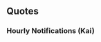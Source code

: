 ==Quotes==
{{Ship/Quotes
|Introduction = Nice meeting you. My name is South Dakota. 提督、よろしくな。
|Introduction/En = Nice to meet you. My name is South Dakota. Admiral, glad to work with you.
|Introduction/Note = 

|Introduction/Kai = How are you doing? Battleship, South Dakota, 出撃準備に問題はない。提督、今日も頼むぞ。
|Introduction/Kai/En = How are you doing? Battleship South Dakota, ready to sortie. Admiral, I'm counting on you today too.
|Introduction/Kai/Note = 

|Library = South Dakota-class, USS battleship South Dakotaだ。高速空母機動部隊の護衛、南方ソロモンで水上艦隊の殴り合いなど前線で活躍した戦艦だ。Black Princeなどとも呼ばれたな。何？疫病神だっと？知らんな。
|Library/En =I'm the South Dakota-class USS battleship, South Dakota. From being an escort for high-speed carrier task forces to getting into surface brawls in the Southern Solomons, I'm a battleship that served admirably on the front lines. I was also called the Black Prince. What? Who are you calling a "Jinx"? I wouldn't know anything about that.
|Library/Note = 

|Secretary 1 = How are you doing?
|Secretary 1/En = How are you doing?
|Secretary 1/Note = 

|Secretary 2 = あぁ、殴り合いだろう？任せて。楽しみだ。
|Secretary 2/En = Ah, time for a brawl? I'm on it. I'm going to enjoy this.
|Secretary 2/Note = 

|Secretary 3 = 何だ？何が気になる？あぁ、電気回路か？…うるさいな。電源の大事さは誰よりも知ってる。次はうまくやる…あぁ、あいつな？うまくやるよ。
|Secretary 3/En = What? What are you worried about? Ah, about my electrical systems? ...Shaddup, I know better than anyone else how important electrical power is. I'll do better next time... Ah, her? We'll get them time.
|Secretary 3/Note = 

|Idle = おぉ、霧島、元気そうだな。結構なことだ。今度は一緒に戦えるな。小憎らしいheavy cruiserも揃っているな。昨日の敵は今日の…あぁ、そうだ、日本語でなんと言ったかな…そう！友達！それだ。頼むぞ。
|Idle/En = Oh, Kirishima, you're looking well. That's great. I'll be fighting by your side this time. All those pesky heavy cruisers are here too. Yesterday's enemy is today's... Ah, yeah, what was the word in Japanese? ...Yes! Friend! That's it. I'm counting on you.
|Idle/Note = 

|Secretary Married = どうした？疲れたのか、提督？まあ、そんな時もある。そんな時は、酒でも飲んで寝てしまえ。少しなら、付き合ってやってもいいぞ。霧島でも誘うか？うん、そうか。
|Secretary Married/En = What's the matter? Are you tired, Admiral? Well, that does happen sometimes. When you're feeling like that, just have a drink and go to bed. I can keep you company for a little while. Shall we ask Kirishima to join us too? Yeah, ok then.
|Secretary Married/Note = 

|Wedding = 提督、どうした？あぁ、霧島のことか…？いや、あいつはいいやつだ。なんだか妙に気が合うんだ。なぜだろうな。あぁ、提督、お前もだ。不思議だな。
|Wedding/En = Admiral, what's the matter? Ah, is it about Kirishima...? No, she's a good girl. We get along strangely well. Ah, you do too, Admiral. It's so strange.
|Wedding/Note = 

|Looking At Scores = Information?ん、OK。これよ。
|Looking At Scores/En = Information? Hmm, OK. Here it is.
|Looking At Scores/Note = 

|Joining A Fleet = USS Battleship, South Dakota, 抜錨だ。行くぞ！
|Joining A Fleet/En = USS Battleship, South Dakota, weighing anchor. Let's go!
|Joining A Fleet/Note = 

|Equipment 1 = Thanks.
|Equipment 1/En = Thanks.
|Equipment 1/Note = 

|Equipment 2 = うん、良さそうだ。
|Equipment 2/En = Yep, looks good.
|Equipment 2/Note = 

|Equipment 3 = よし！まあ、いいだろう。
|Equipment 3/En = Right! Well, it'll do.
|Equipment 3/Note = 

|Supply = Thanks! 十分だ。
|Supply/En = Thanks! This is enough.
|Supply/Note = 

|Docking Minor = 装甲は抜かれていないが…念のため、かな？
|Docking Minor/En = My armour hasn't been penetrated but... just in case, I guess?
|Docking Minor/Note = 

|Docking Major = 電源、電気回路、入念に確認を頼むぞ。洒落にならん。
|Docking Major/En = Please check my power and circuitry carefully. Don't cut corners.
|Docking Major/Note = 

|Docking Complete = 
|Docking Complete/En = 
|Docking Complete/Note = 

|Construction = うん、新造艦が完成したぞ。よし！
|Construction/En = Yep, a new ship has been completed. Great!
|Construction/Note = 

|Returning From Sortie = Misson complete! よし！
|Returning From Sortie/En = Misson complete! Alright!
|Returning From Sortie/Note = 

|Starting A Sortie = Battleship X、出撃する！殴り合いだ！
|Starting A Sortie/En = Battleship X, sortieing! Let's give 'em hell!
|Starting A Sortie/Note = 

|Battle Start = よし、見つけたぞ。さあ、始めるぞ！OPEN FIRE!
|Battle Start/En = Good, we found them. Now, let's get started! OPEN FIRE!
|Battle Start/Note = 

|Attack  = 殴り負けるな。FIRE!
|Attack/En = I won't lose in a brawl. FIRE!
|Attack/Note = 

|Night Battle = よし、夜戦だ！今度はうまくやる。続け！
|Night Battle/En = Good, it's a night battle! I'll do it right this time. Charge!
|Night Battle/Note = 

|Night Attack = ふざけるな。負けるかよ！
|Night Attack/En = There's no damn way I'm going down!
|Night Attack/Note = 

|MVP = うん、battle starか？もらっておこう。Washingtonめ、どうだ？ふふん。
|MVP/En = Hmm, a battle star? I accept. Well Washington, what do you think?
|MVP/Note = 

|MVP/Kai = うん、battle starか？もらっておこう。Washingtonめ、どうだ？あぁ、霧島、これを見てくれ！
|MVP/Kai/En = Hmm, a battle star? I accept. Well Washington, what do you think? Ah, Kirishima, check this out!
|MVP/Kai/Note = 

|Minor Damage 1 = あはぁ、電源は？よし、まだ行ける。
|Minor Damage 1/En = Argh, is the power still up? Great, I can still fight.
|Minor Damage 1/Note = 

|Minor Damage 2 = そ、装甲は伊達ではない！
|Minor Damage 2/En = Right, my armour isn't just for show!
|Minor Damage 2/Note = 

|Minor Damage 2/Kai = 装甲は伊達ではない！沈むかよ！
|Minor Damage 2/Kai/En = My armour isn't just for show! Like hell I'll sink!
|Minor Damage 2/Kai/Note = 

|Major Damage = んー、上部構造物が…電源は生きているか！？っち、下がるしかない…のか…
|Major Damage/En = Gah, my superstructure has been... is the power still up!? Tch, I'll have to fall back... then...
|Major Damage/Note = 

|Major Damage/Kai = あへぇ、上部構造物が…電源は生きているか！？よし、まだだ…まだ戦える！
|Major Damage/Kai/En = Gah, my superstructure has been... is the power still up!? Great, then I can still... fight on!
|Major Damage/Kai/Note = 

|Sunk = 戦場で…沈むのか……あぁ、それもいい…静かだ…な…
|Sunk/En = So I'm sinking... on the battlefield...... Ah, that's fine too... It's so... peaceful...
|Sunk/Note = 
}}
===Hourly Notifications (Kai)===
{{Ship/Hourly|migrated=true|Form=Kai
|00JP = 
|00EN = 
|00Note = 
|01JP = 
|01EN = 
|01Note = 
|02JP = 
|02EN = 
|02Note = 
|03JP = 
|03EN = 
|03Note = 
|04JP = 
|04EN = 
|04Note = 
|05JP = 
|05EN = 
|05Note = 
|06JP = 
|06EN = 
|06Note = 
|07JP = 
|07EN = 
|07Note = 
|08JP = 
|08EN = 
|08Note = 
|09JP = 
|09EN = 
|09Note = 
|10JP = 
|10EN = 
|10Note = 
|11JP = 
|11EN = 
|11Note = 
|12JP = 
|12EN = 
|12Note = 
|13JP = 
|13EN = 
|13Note = 
|14JP = 
|14EN = 
|14Note = 
|15JP = 
|15EN = 
|15Note = 
|16JP = 
|16EN = 
|16Note = 
|17JP = 
|17EN = 
|17Note = 
|18JP = 
|18EN = 
|18Note = 
|19JP = 
|19EN = 
|19Note = 
|20JP = 
|20EN = 
|20Note = 
|21JP = 
|21EN = 
|21Note = 
|22JP = 
|22EN = 
|22Note = 
|23JP = 
|23EN = 
|23Note = 
}}
<!--
===Seasonal Quotes===
{{Ship/SeasonalQuotes}}
-->